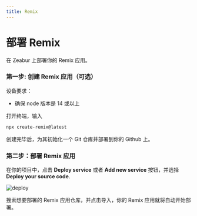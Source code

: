 ```yaml
---
title: Remix
---
```



<Head>
  <meta name="zeabur:image:title" content="部署 Remix" />
  <meta name="zeabur:image:subtitle" content="在 Zeabur 上部署你的 Remix 应用" />
</Head>

# 部署 Remix

在 Zeabur 上部署你的 Remix 应用。

### 第一步: 创建 Remix 应用（可选）

设备要求：
- 确保 node 版本是 14 或以上

打开终端，输入  
```bash 
npx create-remix@latest
```

创建完毕后，为其初始化一个 Git 仓库并部署到你的 Github 上。

### 第二步：部署 Remix 应用

在你的项目中，点击 **Deploy service** 或者 **Add new service** 按钮，并选择 **Deploy your source code**.

![deploy](/framework/deploy.png)

搜索想要部署的 Remix 应用仓库，并点击导入，你的 Remix 应用就将自动开始部署。

